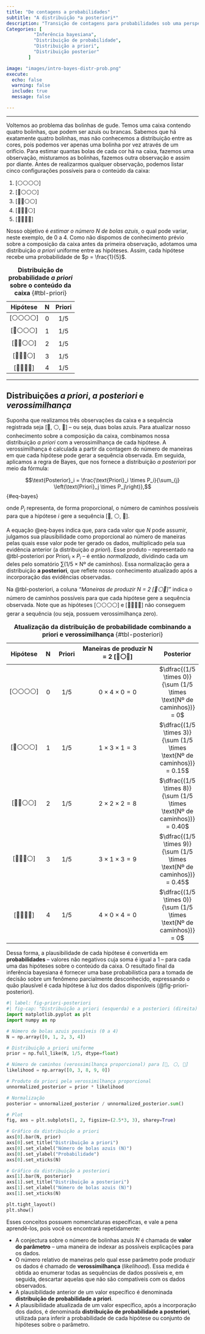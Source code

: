 ```yaml
---
title: "De contagens a probabilidades"  
subtitle: "A distribuição *a posteriori*"  
description: "Transição de contagens para probabilidades sob uma perspectiva bayesiana, destacando a importância das distribuições a priori e posterior."  
Categories: [
          "Inferência bayesiana",
          "Distribuição de probabilidade",
          "Distribuição a priori",
          "Distribuição posterior"
        ]

image: "images/intro-bayes-distr-prob.png"  
execute:  
  echo: false  
  warning: false  
  include: true  
  message: false  

---
```


---

Voltemos ao problema das bolinhas de gude. Temos uma caixa contendo quatro bolinhas, que podem ser azuis ou brancas. Sabemos que há exatamente quatro bolinhas, mas não conhecemos a distribuição entre as cores, pois podemos ver apenas uma bolinha por vez através de um orifício. Para estimar quantas bolas de cada cor há na caixa, fazemos uma observação, misturamos as bolinhas, fazemos outra observação e assim por diante. Antes de realizarmos qualquer observação, podemos listar cinco configurações possíveis para o conteúdo da caixa:

1. [⚪⚪⚪⚪]  
2. [🔵⚪⚪⚪]  
3. [🔵🔵⚪⚪]  
4. [🔵🔵🔵⚪]  
5. [🔵🔵🔵🔵]

Nosso objetivo é *estimar o número $N$ de bolas azuis*, o qual pode variar, neste exemplo, de 0 a 4. Como não dispomos de conhecimento prévio sobre a composição da caixa antes da primeira observação, adotamos uma distribuição *a priori* uniforme entre as hipóteses. Assim, cada hipótese recebe uma probabilidade de $p = \frac{1}{5}$.

| **Hipótese** | **N** | **Priori** |
|:------------:|:-----:|:----------:|
| [⚪⚪⚪⚪]   |  0    | $1/5$    |
| [🔵⚪⚪⚪]   |  1    | $1/5$    |
| [🔵🔵⚪⚪]   |  2    | $1/5$    |
| [🔵🔵🔵⚪]   |  3    | $1/5$    |
| [🔵🔵🔵🔵]   |  4    | $1/5$    |

: **Distribuição de probabilidade *a priori* sobre o conteúdo da caixa** {#tbl-priori} 

---

## Distribuições *a priori*, *a posteriori* e *verossimilhança*

Suponha que realizamos três observações da caixa e a sequência registrada seja [🔵, ⚪, 🔵] – ou seja, duas bolas azuis. Para atualizar nosso conhecimento sobre a composição da caixa, combinamos nossa distribuição *a priori* com a verossimilhança de cada hipótese. A verossimilhança é calculada a partir da contagem do número de maneiras em que cada hipótese pode gerar a sequência observada. Em seguida, aplicamos a regra de Bayes, que nos fornece a distribuição *a posteriori* por meio da fórmula:

$$\text{Posterior}_i = \frac{\text{Priori}_i \times P_i}{\sum_{j} \left(\text{Priori}_j \times P_j\right)},$$ {#eq-bayes}

onde $P_i$ representa, de forma proporcional, o número de caminhos possíveis para que a hipótese $i$ gere a sequência [🔵, ⚪, 🔵].

A equação @eq-bayes indica que, para cada valor que $N$ pode assumir, julgamos sua plausibilidade como proporcional ao número de maneiras pelas quais esse valor pode ter gerado os dados, multiplicado pela sua evidência anterior (a distribuição *a priori*). Esse produto – representado na @tbl-posteriori por $\text{Priori}_i \times P_i$ – é então *normalizado*, dividindo cada um deles pelo somatório $\sum (1/5 \times \text{Nº de caminhos})$. Essa normalização gera a distribuição **a posteriori**, que reflete nosso conhecimento atualizado após a incorporação das evidências observadas.


Na @tbl-posteriori, a coluna *“Maneiras de produzir N = 2 [🔵⚪🔵]”* indica o número de caminhos possíveis para que cada hipótese gere a sequência observada. Note que as hipóteses [⚪⚪⚪⚪] e [🔵🔵🔵🔵] não conseguem gerar a sequência (ou seja, possuem verossimilhança zero). 

| **Hipótese** | **N** | **Priori** | **Maneiras de produzir N = 2 [🔵⚪🔵]** | **Posterior** |
|:------------:|:-----:|:----------:|:---------------------------------------:|:-------------:|
| [⚪⚪⚪⚪]   |  0    | $1/5$    | $0 \times 4 \times 0 = 0$             | $\dfrac{(1/5 \times 0)}{\sum (1/5 \times \text{Nº de caminhos})} = 0$  |
| [🔵⚪⚪⚪]   |  1    | $1/5$    | $1 \times 3 \times 1 = 3$             | $\dfrac{(1/5 \times 3)}{\sum (1/5 \times \text{Nº de caminhos})} = 0.15$  |
| [🔵🔵⚪⚪]   |  2    | $1/5$    | $2 \times 2 \times 2 = 8$             | $\dfrac{(1/5 \times 8)}{\sum (1/5 \times \text{Nº de caminhos})} = 0.40$  |
| [🔵🔵🔵⚪]   |  3    | $1/5$    | $3 \times 1 \times 3 = 9$             | $\dfrac{(1/5 \times 9)}{\sum (1/5 \times \text{Nº de caminhos})} = 0.45$  |
| [🔵🔵🔵🔵]   |  4    | $1/5$    | $4 \times 0 \times 4 = 0$             | $\dfrac{(1/5 \times 0)}{\sum (1/5 \times \text{Nº de caminhos})} = 0$  |

: **Atualização da distribuição de probabilidade combinando a priori e verossimilhança** {#tbl-posteriori} 

Dessa forma, a plausibilidade de cada hipótese é convertida em **probabilidades** – valores não negativos cuja soma é igual a 1 – para cada uma das hipóteses sobre o conteúdo da caixa. O resultado final da inferência bayesiana é fornecer uma base probabilística para a tomada de decisão sobre um fenômeno parcialmente desconhecido, expressando o quão plausível é cada hipótese à luz dos dados disponíveis (@fig-priori-posteriori).


```python
#| label: fig-priori-posteriori
#| fig-cap: "Distribuição a priori (esquerda) e a posteriori (direita) para o número de bolas azuis. A priori, as hipóteses têm probabilidade uniforme; a posteriori, a observação [🔵, ⚪, 🔵] atualiza a plausibilidade, favorecendo hipóteses intermediárias"
import matplotlib.pyplot as plt
import numpy as np

# Número de bolas azuis possíveis (0 a 4)
N = np.array([0, 1, 2, 3, 4])

# Distribuição a priori uniforme
prior = np.full_like(N, 1/5, dtype=float)

# Número de caminhos (verossimilhança proporcional) para [🔵, ⚪, 🔵]
likelihood = np.array([0, 3, 8, 9, 0])

# Produto da priori pela verossimilhança proporcional
unnormalized_posterior = prior * likelihood

# Normalização
posterior = unnormalized_posterior / unnormalized_posterior.sum()

# Plot
fig, axs = plt.subplots(1, 2, figsize=(2.5*3, 3), sharey=True)

# Gráfico da distribuição a priori
axs[0].bar(N, prior)
axs[0].set_title("Distribuição a priori")
axs[0].set_xlabel("Número de bolas azuis (N)")
axs[0].set_ylabel("Probabilidade")
axs[0].set_xticks(N)

# Gráfico da distribuição a posteriori
axs[1].bar(N, posterior)
axs[1].set_title("Distribuição a posteriori")
axs[1].set_xlabel("Número de bolas azuis (N)")
axs[1].set_xticks(N)

plt.tight_layout()
plt.show()

```


Esses conceitos possuem nomenclaturas específicas, e vale a pena aprendê-los, pois você os encontrará repetidamente:

- A conjectura sobre o número de bolinhas azuis $N$ é chamada de **valor do parâmetro** – uma maneira de indexar as possíveis explicações para os dados.
- O número relativo de maneiras pelo qual esse parâmetro pode produzir os dados é chamado de **verossimilhança** (*likelihood*). Essa medida é obtida ao enumerar todas as sequências de dados possíveis e, em seguida, descartar aquelas que não são compatíveis com os dados observados.
- A plausibilidade anterior de um valor específico é denominada **distribuição de probabilidade a priori**.
- A plausibilidade atualizada de um valor específico, após a incorporação dos dados, é denominada **distribuição de probabilidade a posteriori**, utilizada para inferir a probabilidade de cada hipótese ou conjunto de hipóteses sobre o parâmetro.